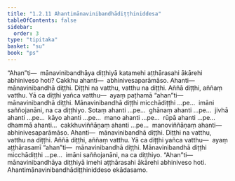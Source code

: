 ```yaml
---
title: "1.2.11 Ahantimānavinibandhādiṭṭhiniddesa"
tableOfContents: false
sidebar:
  order: 3
type: "tipitaka"
basket: "su"
book: "ps"
---
```



<DynamicBreadcrumb />

<Division number="144" book="ps" bookNo="26" page="155">

<Paragraph number="815" book="ps">
“Ahan”ti—  mānavinibandhāya diṭṭhiyā katamehi aṭṭhārasahi ākārehi abhiniveso hoti? Cakkhu ahanti—  abhinivesaparāmāso. Ahanti—  mānavinibandhā diṭṭhi. Diṭṭhi na vatthu, vatthu na diṭṭhi. Aññā diṭṭhi, aññaṃ vatthu. Yā ca diṭṭhi yañca vatthu—  ayaṃ paṭhamā “ahan”ti—  mānavinibandhā diṭṭhi. Mānavinibandhā diṭṭhi micchādiṭṭhi …pe…  imāni saññojanāni, na ca diṭṭhiyo.
</Paragraph>

<Paragraph number="816" book="ps">
Sotaṃ ahanti …pe…  ghānaṃ ahanti …pe…  jivhā ahanti …pe…  kāyo ahanti …pe…  mano ahanti …pe…  rūpā ahanti …pe…  dhammā ahanti…  cakkhuviññāṇaṃ ahanti …pe…  manoviññāṇaṃ ahanti—  abhinivesaparāmāso. Ahanti—  mānavinibandhā diṭṭhi. Diṭṭhi na vatthu, vatthu na diṭṭhi. Aññā diṭṭhi, aññaṃ vatthu. Yā ca diṭṭhi yañca vatthu—  ayaṃ aṭṭhārasamī “ahan”ti—  mānavinibandhā diṭṭhi. Mānavinibandhā diṭṭhi micchādiṭṭhi …pe…  imāni saññojanāni, na ca diṭṭhiyo. “Ahan”ti—  mānavinibandhāya diṭṭhiyā imehi aṭṭhārasahi ākārehi abhiniveso hoti.

</Paragraph>
</Division>

<Paragraph number="817" type="center" book="ps">
Ahantimānavinibandhādiṭṭhiniddeso ekādasamo.
</Paragraph>